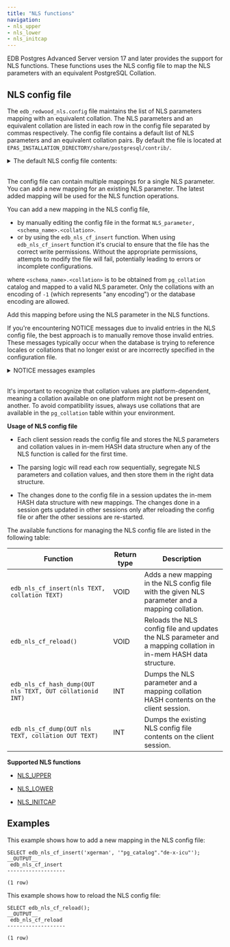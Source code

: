 ```yaml
---
title: "NLS functions"
navigation:
- nls_upper
- nls_lower
- nls_initcap
---
```


EDB Postgres Advanced Server version 17 and later provides the support for NLS functions. These functions uses the NLS config file to map the NLS parameters with an equivalent PostgreSQL Collation. 

## NLS config file

The `edb_redwood_nls.config` file maintains the list of NLS parameters mapping with an equivalent collation. The NLS parameters and an equivalent collation are listed in each row in the config file separated by commas respectively. The config file contains a default list of NLS parameters and an equivalent collation pairs. By default the file is located at `EPAS_INSTALLATION_DIRECTORY/share/postgresql/contrib/`.

<details><summary>The default NLS config file contents:</summary>
ARABIC,"pg_catalog"."default"<br/>
ARABIC_MATCH,"pg_catalog"."default"<br/>
ARABIC_ABJ_SORT,"pg_catalog"."default"<br/>
ARABIC_ABJ_MATCH,"pg_catalog"."default"<br/>
ASCII7,"pg_catalog"."default"<br/>
AZERBAIJANI,"pg_catalog"."default"<br/>
XAZERBAIJANI,"pg_catalog"."default"<br/>
BENGALI,"pg_catalog"."default"<br/>
BIG5,"pg_catalog"."default"<br/>
BINARY,"pg_catalog"."default"<br/>
BULGARIAN,"pg_catalog"."default"<br/>
CATALAN,"pg_catalog"."default"<br/>
XCATALAN,"pg_catalog"."default"<br/>
CROATIAN,"pg_catalog"."default"<br/>
XCROATIAN,"pg_catalog"."default"<br/>
CZECH,"pg_catalog"."default"<br/>
XCZECH,"pg_catalog"."default"<br/>
CZECH_PUNCTUATION,"pg_catalog"."default"<br/>
XCZECH_PUNCTUATION,"pg_catalog"."default"<br/>
DANISH,"pg_catalog"."default"<br/>
XDANISH,"pg_catalog"."default"<br/>
DUTCH,"pg_catalog"."default"<br/>
XDUTCH,"pg_catalog"."default"<br/>
EBCDIC,"pg_catalog"."default"<br/>
EEC_EURO,"pg_catalog"."default"<br/>
EEC_EUROPA3,"pg_catalog"."default"<br/>
ESTONIAN,"pg_catalog"."default"<br/>
FINNISH,"pg_catalog"."default"<br/>
FRENCH,"pg_catalog"."default"<br/>
XFRENCH,"pg_catalog"."default"<br/>
GERMAN,"pg_catalog"."default"<br/>
XGERMAN,"pg_catalog"."default"<br/>
GERMAN_DIN,"pg_catalog"."default"<br/>
XGERMAN_DIN,"pg_catalog"."default"<br/>
GBK,"pg_catalog"."default"<br/>
GREEK,"pg_catalog"."default"<br/>
HEBREW,"pg_catalog"."default"<br/>
HKSCS,"pg_catalog"."default"<br/>
HUNGARIAN,"pg_catalog"."default"<br/>
XHUNGARIAN,"pg_catalog"."default"<br/>
ICELANDIC,"pg_catalog"."default"<br/>
INDONESIAN,"pg_catalog"."default"<br/>
ITALIAN,"pg_catalog"."default"<br/>
LATIN,"pg_catalog"."default"<br/>
LATVIAN,"pg_catalog"."default"<br/>
LITHUANIAN,"pg_catalog"."default"<br/>
MALAY,"pg_catalog"."default"<br/>
NORWEGIAN,"pg_catalog"."default"<br/>
POLISH,"pg_catalog"."default"<br/>
PUNCTUATION,"pg_catalog"."default"<br/>
XPUNCTUATION,"pg_catalog"."default"<br/>
ROMANIAN,"pg_catalog"."default"<br/>
RUSSIAN,"pg_catalog"."default"<br/>
SLOVAK,"pg_catalog"."default"<br/>
XSLOVAK,"pg_catalog"."default"<br/>
SLOVENIAN,"pg_catalog"."default"<br/>
XSLOVENIAN,"pg_catalog"."default"<br/>
SPANISH,"pg_catalog"."default"<br/>
XSPANISH,"pg_catalog"."default"<br/>
SWEDISH,"pg_catalog"."default"<br/>
SWISS,"pg_catalog"."default"<br/>
XSWISS,"pg_catalog"."default"<br/>
TURKISH,"pg_catalog"."default"<br/>
XTURKISH,"pg_catalog"."default"<br/>
UKRAINIAN,"pg_catalog"."default"<br/>
UNICODE_BINARY,"pg_catalog"."default"<br/>
VIETNAMESE,"pg_catalog"."default"<br/>
WEST_EUROPEAN,"pg_catalog"."default"<br/>
XWEST_EUROPEAN,"pg_catalog"."default"<br/>
CANADIAN_M,"pg_catalog"."default"<br/>
DANISH_M,"pg_catalog"."default"<br/>
FRENCH_M,"pg_catalog"."default"<br/>
GENERIC_M,"pg_catalog"."default"<br/>
JAPANESE_M,"pg_catalog"."default"<br/>
KOREAN_M,"pg_catalog"."default"<br/>
SPANISH_M,"pg_catalog"."default"<br/>
THAI_M,"pg_catalog"."default"<br/>
SCHINESE_RADICAL_M,"pg_catalog"."default"<br/>
SCHINESE_STROKE_M,"pg_catalog"."default"<br/>
SCHINESE_PINYIN_M,"pg_catalog"."default"<br/>
TCHINESE_RADICAL_M,"pg_catalog"."default"<br/>
TCHINESE_STROKE_M,"pg_catalog"."default"<br/>

</details>

<br/>

The config file can contain multiple mappings for a single NLS parameter. You can add a new mapping for an existing NLS parameter. The latest added mapping will be used for the NLS function operations.

You can add a new mapping in the NLS config file,
 - by manually editing the config file in the format  `NLS_parameter,<schema_name>.<collation>`.
 - or by using the `edb_nls_cf_insert` function. When using `edb_nls_cf_insert` function it's crucial to ensure that the file has the correct write permissions. Without the appropriate permissions, attempts to modify the file will fail, potentially leading to errors or incomplete configurations.

where `<schema_name>.<collation>` is to be obtained from `pg_collation` catalog and mapped to a valid NLS parameter. Only the collations with an encoding of `-1` (which represents "any encoding") or the database encoding are allowed. 

Add this mapping before using the NLS parameter in the NLS functions.

If you're encountering NOTICE messages due to invalid entries in the NLS config file, the best approach is to manually remove those invalid entries. These messages typically occur when the database is trying to reference locales or collations that no longer exist or are incorrectly specified in the configuration file.

<details><summary>NOTICE messages examples</summary>

Example 1 -
NOTICE:  invalid nls entry (XGERMAN.xyz-pqr) in nls config file at line number 83, skipping

Example 2 -
NOTICE:  pg collation not found for entry (XGERMAN,abc) in nls config file at line number 84, skipping

</details>

<br/>

It's important to recognize that collation values are platform-dependent, meaning a collation available on one platform might not be present on another. To avoid compatibility issues, always use collations that are available in the `pg_collation` table within your environment.

**Usage of NLS config file**

- Each client session reads the config file and stores the NLS parameters and collation values in in-mem HASH data structure when any of the NLS function is called for the first time.

- The parsing logic will read each row sequentially, segregate NLS parameters and collation values, and then store them in the right data structure.
  
- The changes done to the config file in a session updates the in-mem HASH data structure with new mappings. The changes done in a session gets updated in other sessions only after reloading the config file or after the other sessions are re-started.


The available functions for managing the NLS config file are listed in the following table:

| Function                                                  | Return type | Description                                                                                                    |
|-----------------------------------------------------------|-------------|----------------------------------------------------------------------------------------------------------------|
| `edb_nls_cf_insert(nls TEXT, collation TEXT)`             | VOID        | Adds a new mapping in the NLS config file with the given NLS parameter and a mapping collation.                    |
| `edb_nls_cf_reload()`                                     | VOID        | Reloads the NLS config file and updates the NLS parameter and a mapping collation in in-mem HASH data structure. |
| `edb_nls_cf_hash_dump(OUT nls TEXT, OUT collationid INT)` | INT         | Dumps the NLS parameter and a mapping collation HASH contents on the client session.                             |
| `edb_nls_cf_dump(OUT nls TEXT, collation OUT TEXT)`       | INT         | Dumps the existing NLS config file contents on the client session.                                             |


**Supported NLS functions**

- [NLS_UPPER](nls_upper)

- [NLS_LOWER](nls_lower)

- [NLS_INITCAP](nls_initcap)


## Examples

This example shows how to add a new mapping in the NLS config file:

```
SELECT edb_nls_cf_insert('xgerman', '"pg_catalog"."de-x-icu"');
__OUTPUT__
 edb_nls_cf_insert 
-------------------
 
(1 row)
```

This example shows how to reload the NLS config file:

```
SELECT edb_nls_cf_reload();
__OUTPUT__
 edb_nls_cf_reload 
-------------------
 
(1 row)
```
